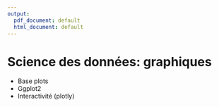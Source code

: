 ```yaml
---
output:
  pdf_document: default
  html_document: default
---
```


# Science des données: graphiques{#datascience2}  

  * Base plots
  * Ggplot2
  * Interactivité (plotly)